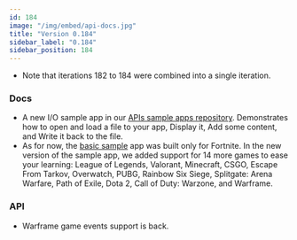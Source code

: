 ```yaml
---
id: 184
image: "/img/embed/api-docs.jpg"
title: "Version 0.184"
sidebar_label: "0.184"
sidebar_position: 184
---
```


* Note that iterations 182 to 184 were combined into a single iteration. 

### Docs

* A new I/O sample app in our [APIs sample apps repository](https://github.com/overwolf/apis-sample-apps). Demonstrates how to open and load a file to your app, Display it, Add some content, and Write it back to the file.
* As for now, the [basic sample](/start/basic-app/sample-app#docsNav) app was built only for Fortnite. In the new version of the sample app, we added support for 14 more games to ease your learning:
League of Legends, Valorant, Minecraft, CSGO, Escape From Tarkov, Overwatch, PUBG, Rainbow Six Siege, Splitgate: Arena Warfare, Path of Exile, Dota 2, Call of Duty: Warzone, and Warframe.

### API

* Warframe game events support is back.


